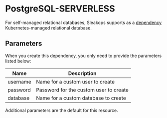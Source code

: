 # PostgreSQL-SERVERLESS

For self-managed relational databases, Sleakops supports as a [dependency](./index.mdx) Kubernetes-managed relational database.

## Parameters

When you create this dependency, you only need to provide the parameters listed below:

| Name     | Description                            |
| -------- | -------------------------------------- |
| username | Name for a custom user to create       |
| password | Password for the custom user to create |
| database | Name for a custom database to create   |

Additional parameters are the default for this resource.
